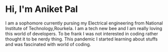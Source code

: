 # Hi, I'm Aniket Pal

I am a sophomore currently pursing my Electrical engineering from National Institute of Technology,Rourkela. I am a tech new bee and I am really loving this world of developers. To be frank I was not interested in coding rather thought it to be nerdy thing. This pandemic I started learning about stuffs and was fascinated with world of coding. 

